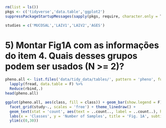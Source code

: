 ```r
rm(list = ls())
pkgs <- c('tidyverse','data.table','ggplot2')
suppressPackageStartupMessages(sapply(pkgs, require, character.only = T))

studies = c('MUCOSAL','LAIV1','LAIV2','AGES')
```
# 5) Montar Fig1A com as informações do item 4. Quais desses grupos podem ser usados (N >= 2)?

```r
pheno.all <- list.files('data/tidy_data/tables/', pattern = 'pheno', full.names = T) %>%
  lapply(fread, data.table = F) %>%
  Reduce(rbind,.)
head(pheno.all)
```

```r
ggplot(pheno.all, aes(class, fill = class)) + geom_bar(show.legend = F) + coord_flip() +
  facet_grid(study~., scales = 'free') + theme_linedraw() + 
  geom_text(stat = 'count', aes(text = ..count.., label = ..count..), hjust = -.5) +
  labs(x = 'Classes', y = 'Number of Samples', title = 'Fig. 1A', subtitle = 'Number of Samples by Group') +
  ylim(c(0,30))
  
```

